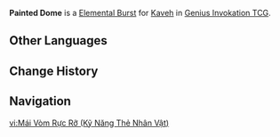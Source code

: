 {{About|the Character Card Skill for [[Genius Invokation TCG]]|the Playable Character Talent|Painted Dome}}
{{Genius Invokation TCG Skill Infobox
|title      = Painted Dome
|image      = Painted Dome Character Card Skill.png
|type       = Elemental Burst
|character  = Kaveh
|element    = Dendro
|matching   = 3
|energy     = 2
|effect     = Deals 3 {{Color|Dendro DMG}}. This character gains '''Mehrak's Assistance''', creating 2 stacks of '''Burst Scan'''.<br><br>{{Icon/TCG|Mehrak's Assistance}} '''Mehrak's Assistance'''<br>The character's Normal Attacks deal +1 DMG, and the '''Physical DMG''' they deal is converted to {{Color|Dendro DMG}}. <br>'''After the character uses a Normal Attack:''' Create a '''Burst Scan'''.<br><u>Duration (Rounds):</u> 2<br><br>{{Icon/TCG|Burst Scan}} '''Burst Scan'''<br>'''Before either side chooses their action:''' If your side has Dendro Core or Bountiful Core, -1 to their '''Usage(s)''', and '''Discard''' the card at the top of your deck. After this, deal {{Color|Dendro DMG}} equal to the original Elemental Dice Cost of the card you '''Discard'''.<br><u>Usage(s):</u> 1 (Can stack. Max 3 stacks)
|order      = 3
}}
'''Painted Dome''' is a [[Character Card Elemental Burst|Elemental Burst]] for [[Kaveh (Character Card)|Kaveh]] in [[Genius Invokation TCG]].

==Other Languages==
{{Other Languages|Painted Dome}}

==Change History==
{{Change History|4.7}}

==Navigation==
{{Genius Invokation TCG Skill Navbox|Kaveh}}

[[vi:Mái Vòm Rực Rỡ (Kỹ Năng Thẻ Nhân Vật)]]